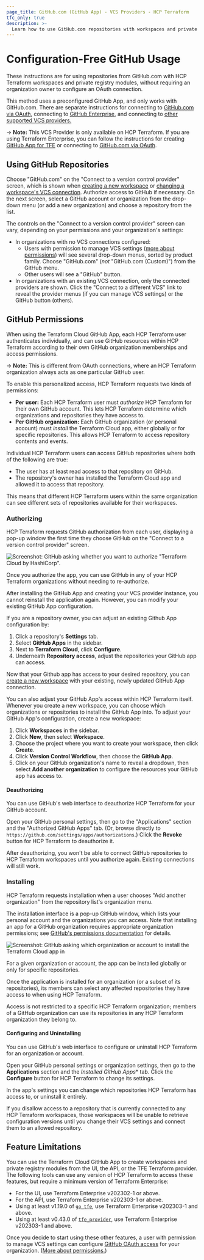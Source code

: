 ```yaml
---
page_title: GitHub.com (GitHub App) - VCS Providers - HCP Terraform
tfc_only: true
description: >-
  Learn how to use GitHub.com repositories with workspaces and private registry modules, without requiring an organization owner to configure an OAuth connection.
---
```


[private module registry]: /terraform/cloud-docs/registry

[policy sets]: /terraform/cloud-docs/policy-enforcement/manage-policy-sets

[vcs settings]: /terraform/cloud-docs/workspaces/settings/vcs

[create]: /terraform/cloud-docs/workspaces/create

[owners]: /terraform/cloud-docs/users-teams-organizations/teams#the-owners-team

# Configuration-Free GitHub Usage

These instructions are for using repositories from GitHub.com with HCP Terraform workspaces and private registry modules, without requiring an organization owner to configure an OAuth connection.

This method uses a preconfigured GitHub App, and only works with GitHub.com. There are separate instructions for connecting to [GitHub.com via OAuth](/terraform/cloud-docs/vcs/github), connecting to [GitHub Enterprise](/terraform/cloud-docs/vcs/github-enterprise), and connecting to [other supported VCS providers.](/terraform/cloud-docs/vcs)

-> **Note:** This VCS Provider is only available on HCP Terraform. If you are using Terraform Enterprise, you can follow the instructions for creating [GitHub App for TFE](/terraform/enterprise/admin/application/github-app-integration) or connecting to [GitHub.com via OAuth](/terraform/cloud-docs/vcs/github).

## Using GitHub Repositories

Choose "GitHub.com" on the "Connect to a version control provider" screen, which is shown when [creating a new workspace][create] or [changing a workspace's VCS connection][vcs settings]. Authorize access to GitHub if necessary. On the next screen, select a GitHub account or organization from the drop-down menu (or add a new organization) and choose a repository from the list.

The controls on the "Connect to a version control provider" screen can vary, depending on your permissions and your organization's settings:

- In organizations with no VCS connections configured:
  - Users with permission to manage VCS settings ([more about permissions](/terraform/cloud-docs/users-teams-organizations/permissions)) will see several drop-down menus, sorted by product family. Choose "GitHub.com" (_not_ "GitHub.com (Custom)") from the GitHub menu.
  - Other users will see a "GitHub" button.
- In organizations with an existing VCS connection, only the connected providers are shown. Click the "Connect to a different VCS" link to reveal the provider menus (if you can manage VCS settings) or the GitHub button (others).

[permissions-citation]: #intentionally-unused---keep-for-maintainers

## GitHub Permissions

When using the Terraform Cloud GitHub App, each HCP Terraform user authenticates individually, and can use GitHub resources within HCP Terraform according to their own GitHub organization memberships and access permissions.

-> **Note:** This is different from OAuth connections, where an HCP Terraform organization always acts as one particular GitHub user.

To enable this personalized access, HCP Terraform requests two kinds of permissions:

- **Per user:** Each HCP Terraform user must _authorize_ HCP Terraform for their own GitHub account. This lets HCP Terraform determine which organizations and repositories they have access to.
- **Per GitHub organization:** Each GitHub organization (or personal account) must _install_ the Terraform Cloud app, either globally or for specific repositories. This allows HCP Terraform to access repository contents and events.

Individual HCP Terraform users can access GitHub repositories where both of the following are true:

- The user has at least read access to that repository on GitHub.
- The repository's owner has installed the Terraform Cloud app and allowed it to access that repository.

This means that different HCP Terraform users within the same organization can see different sets of repositories available for their workspaces.

### Authorizing

HCP Terraform requests GitHub authorization from each user, displaying a pop-up window the first time they choose GitHub on the "Connect to a version control provider" screen.

![Screenshot: GitHub asking whether you want to authorize "Terraform Cloud by HashiCorp".](/img/docs/gh-app-authorize.png)

Once you authorize the app, you can use GitHub in any of your HCP Terraform organizations without needing to re-authorize.

After installing the GitHub App and creating your VCS provider instance, you cannot reinstall the application again. However, you can modify your existing GitHub App configuration.

If you are a repository owner, you can adjust an existing Github App configuration by:
1. Click a repository's **Settings** tab.
1. Select **GitHub Apps** in the sidebar.
1. Next to **Terraform Cloud**, click **Configure**. 
1. Underneath **Repository access**, adjust the repositories your GitHub app can access.

Now that your Github app has access to your desired repository, you can [create a new workspace](/terraform/cloud-docs/workspaces/create#create-a-workspace) with your existing, newly updated GitHub App connection.

You can also adjust your GitHub App's access within HCP Terraform itself.  Whenever you create a new workspace, you can choose which organizations or repositories to install the GitHub App into. To adjust your GitHub App's configuration, create a new workspace:
1. Click **Workspaces** in the sidebar. 
1. Click **New**, then select **Workspace**.
1. Choose the project where you want to create your workspace, then click **Create**.
1. Click **Version Control Workflow**, then choose the **GitHub App**.
1. Click on your GitHub organization's name to reveal a dropdown, then select **Add another organization** to configure the resources your GitHub app has access to.


#### Deauthorizing

You can use GitHub's web interface to deauthorize HCP Terraform for your GitHub account.

Open your GitHub personal settings, then go to the "Applications" section and the "Authorized GitHub Apps" tab. (Or, browse directly to `https://github.com/settings/apps/authorizations`.) Click the **Revoke** button for HCP Terraform to deauthorize it.

After deauthorizing, you won't be able to connect GitHub repositories to HCP Terraform workspaces until you authorize again. Existing connections will still work.

### Installing

HCP Terraform requests installation when a user chooses "Add another organization" from the repository list's organization menu.

The installation interface is a pop-up GitHub window, which lists your personal account and the organizations you can access. Note that installing an app for a GitHub organization requires appropriate organization permissions; see [GitHub's permissions documentation](https://help.github.com/en/github/setting-up-and-managing-organizations-and-teams/permission-levels-for-an-organization#github-app-managers) for details.

![Screenshot: GitHub asking which organization or account to install the Terraform Cloud app in](/img/docs/gh-app-install-pick.png)

For a given organization or account, the app can be installed globally or only for specific repositories.

Once the application is installed for an organization (or a subset of its repositories), its members can select any affected repositories they have access to when using HCP Terraform.

Access is not restricted to a specific HCP Terraform organization; members of a GitHub organization can use its repositories in any HCP Terraform organization they belong to.

#### Configuring and Uninstalling

You can use GitHub's web interface to configure or uninstall HCP Terraform for an organization or account.

Open your GitHub personal settings or organization settings, then go to the **Applications** section and the *Installed GitHub Apps** tab. Click the **Configure** button for HCP Terraform to change its settings.

In the app's settings you can change which repositories HCP Terraform has access to, or uninstall it entirely.

If you disallow access to a repository that is currently connected to any HCP Terraform workspaces, those workspaces will be unable to retrieve configuration versions until you change their VCS settings and connect them to an allowed repository.

## Feature Limitations

You can use the Terraform Cloud GitHub App to create workspaces and private registry modules from the UI, the API, or the TFE Terraform provider.  The following tools can use any version of HCP Terraform to access these features, but require a minimum version of Terraform Enterprise:

- For the UI, use Terraform Enterprise v202302-1 or above.
- For the API, use Terraform Enterprise v202303-1 or above.
- Using at least v1.19.0 of [`go_tfe`](https://github.com/hashicorp/go-tfe), use Terraform Enterprise v202303-1 and above.
- Using at least v0.43.0 of [`tfe_provider`](https://registry.terraform.io/providers/hashicorp/tfe/latest/docs), use Terraform Enterprise v202303-1 and above.

Once you decide to start using these other features, a user with permission to manage VCS settings can configure [GitHub OAuth access](/terraform/cloud-docs/vcs/github) for your organization. ([More about permissions.](/terraform/cloud-docs/users-teams-organizations/permissions))

[permissions-citation]: #intentionally-unused---keep-for-maintainers

